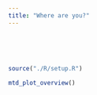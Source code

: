 ```yaml
---
title: "Where are you?"
---
```


<br><br>

## {-}

```r
source("./R/setup.R")
```

```r

mtd_plot_overview()

```
